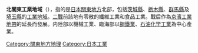 {{Unreferenced|time=2016-11-29T08:29:14+00:00}}
'''北關東工業地域'''（{{jpn|j=北関東工業地域|hg=きたかんとうこうぎょうちいき|rm=Kita kantō kōgyō chiiki}}），指的是[[日本|日本]][[關東地方|關東地方]]北部，包括[[茨城縣|茨城縣]]、[[栃木縣|栃木縣]]、[[群馬縣|群馬縣]]及[[埼玉縣|埼玉縣]]的[[工業地域|工業地域]]。[[二戰|二戰]]前該地有零散的纖維工業和食品工業。戰后作為[[京濱工業地帶|京濱工業地帶]]的延長而發展。内陸部以機械工業、臨海部以[[鋼鐵業|鋼鐵業]]、[[石油化学工業|石油化学工業]]為中心產業。

[[Category:關東地方地理|Category:關東地方地理]]
[[Category:日本工業|Category:日本工業]]